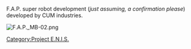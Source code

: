 F.A.P. super robot development (''just assuming, a confirmation please'') developed by CUM industries.

[[Image:F.A.P. MB-02.png]]
{{PENISMecha}}
[[Category:Project E.N.I.S.]]